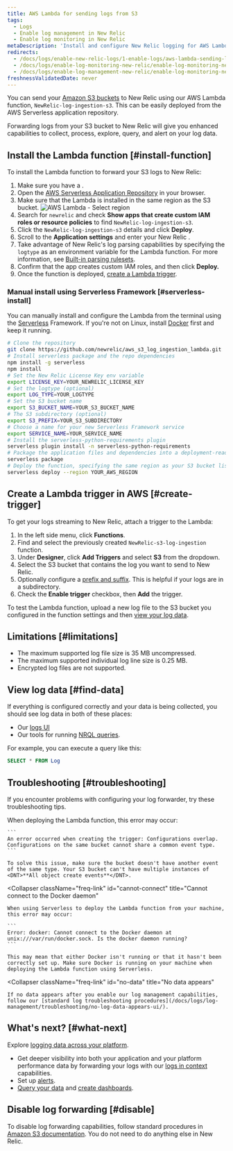 ```yaml
---
title: AWS Lambda for sending logs from S3
tags:
  - Logs
  - Enable log management in New Relic
  - Enable log monitoring in New Relic
metaDescription: 'Install and configure New Relic logging for AWS Lambda with S3, so you can use enhanced log management capabilities.'
redirects:
  - /docs/logs/enable-new-relic-logs/1-enable-logs/aws-lambda-sending-logs-s3
  - /docs/logs/enable-log-monitoring-new-relic/enable-log-monitoring-new-relic/aws-lambda-sending-logs-s3
  - /docs/logs/enable-log-management-new-relic/enable-log-monitoring-new-relic/aws-lambda-sending-logs-s3
freshnessValidatedDate: never
---
```


You can send your [Amazon S3 buckets](https://aws.amazon.com/s3/) to New Relic using our AWS Lambda function, `NewRelic-log-ingestion-s3`. This can be easily deployed from the AWS Serverless application repository.

Forwarding logs from your S3 bucket to New Relic will give you enhanced <InlinePopover type="logs"/> capabilities to collect, process, explore, query, and alert on your log data.

## Install the Lambda function [#install-function]

To install the Lambda function to forward your S3 logs to New Relic:

1. Make sure you have a <InlinePopover type="licenseKey"/>.
2. Open the [AWS Serverless Application Repository](https://serverlessrepo.aws.amazon.com/applications) in your browser.
3. Make sure that the Lambda is installed in the same region as the S3 bucket.
   <img title="AWS Lambda - Select region" alt="AWS Lambda - Select region" src="/images/serverless_screenshot-crop_AWS-Lambda-select-region.webp"/>
4. Search for `newrelic` and check <DNT>**Show apps that create custom IAM roles or resource policies**</DNT> to find `NewRelic-log-ingestion-s3`.
5. Click the `NewRelic-log-ingestion-s3` details and click <DNT>**Deploy**</DNT>.
6. Scroll to the <DNT>**Application settings**</DNT> and enter your New Relic <InlinePopover type="licenseKey"/>.
7. Take advantage of New Relic's log parsing capabilities by specifying the `logtype` as an environment variable for the Lambda function. For more information, see [Built-in parsing rulesets](/docs/logs/new-relic-logs/ui-data/new-relic-logs-parsing-built-rules-custom-parsing#built-in-rules).
8. Confirm that the app creates custom IAM roles, and then click <DNT>**Deploy.**</DNT>
9. Once the function is deployed, [create a Lambda trigger](#create-trigger).

### Manual install using Serverless Framework [#serverless-install]

You can manually install and configure the Lambda from the terminal using the [Serverless](https://www.npmjs.com/package/serverless) Framework. If you're not on Linux, install [Docker](https://docs.docker.com/get-docker/) first and keep it running.

```bash
# Clone the repository
git clone https://github.com/newrelic/aws_s3_log_ingestion_lambda.git
# Install serverless package and the repo dependencies
npm install -g serverless
npm install
# Set the New Relic License Key env variable
export LICENSE_KEY=YOUR_NEWRELIC_LICENSE_KEY
# Set the logtype (optional)
export LOG_TYPE=YOUR_LOGTYPE
# Set the S3 bucket name
export S3_BUCKET_NAME=YOUR_S3_BUCKET_NAME
# The S3 subdirectory (optional)
export S3_PREFIX=YOUR_S3_SUBDIRECTORY
# Choose a name for your new Serverless Framework service
export SERVICE_NAME=YOUR_SERVICE_NAME
# Install the serverless-python-requirements plugin
serverless plugin install -n serverless-python-requirements
# Package the application files and dependencies into a deployment-ready file for deployment
serverless package
# Deploy the function, specifying the same region as your S3 bucket listed above
serverless deploy --region YOUR_AWS_REGION
```

## Create a Lambda trigger in AWS [#create-trigger]

To get your logs streaming to New Relic, attach a trigger to the Lambda:

1. In the left side menu, click <DNT>**Functions**</DNT>.
2. Find and select the previously created `NewRelic-s3-log-ingestion` function.
3. Under <DNT>**Designer**</DNT>, click <DNT>**Add Triggers**</DNT> and select <DNT>**S3**</DNT> from the dropdown.
4. Select the S3 bucket that contains the log you want to send to New Relic.
5. Optionally configure a [prefix and suffix](https://aws.amazon.com/blogs/compute/amazon-s3-adds-prefix-and-suffix-filters-for-lambda-function-triggering/). This is helpful if your logs are in a subdirectory.
6. Check the <DNT>**Enable trigger**</DNT> checkbox, then <DNT>**Add**</DNT> the trigger.

To test the Lambda function, upload a new log file to the S3 bucket you configured in the function settings and then [view your log data](#find-data).

<InstallFeedback/>

## Limitations [#limitations]

* The maximum supported log file size is 35 MB uncompressed.
* The maximum supported individual log line size is 0.25 MB.
* Encrypted log files are not supported.

## View log data [#find-data]

If everything is configured correctly and your data is being collected, you should see log data in both of these places:

* Our [logs UI](https://one.newrelic.com/launcher/logger.log-launcher)
* Our tools for running [NRQL queries](/docs/chart-builder/use-chart-builder/choose-data/use-advanced-nrql-mode-specify-data).

For example, you can execute a query like this:

```sql
SELECT * FROM Log
```

## Troubleshooting [#troubleshooting]

If you encounter problems with configuring your log forwarder, try these troubleshooting tips.

<CollapserGroup>
  <Collapser
    className="freq-link"
    id="config-overlap"
    title="Configuration overlap"
  >
    When deploying the Lambda function, this error may occur:

    ```
    An error occurred when creating the trigger: Configurations overlap. Configurations on the same bucket cannot share a common event type.
    ```

    To solve this issue, make sure the bucket doesn't have another event of the same type. Your S3 bucket can't have multiple instances of <DNT>**All object create events**</DNT>.
  </Collapser>

  <Collapser
    className="freq-link"
    id="cannot-connect"
    title="Cannot connect to the Docker daemon"
  >
    When using Serverless to deploy the Lambda function from your machine, this error may occur:

    ```
    Error: docker: Cannot connect to the Docker daemon at unix:///var/run/docker.sock. Is the docker daemon running?
    ```

    This may mean that either Docker isn't running or that it hasn't been correctly set up. Make sure Docker is running on your machine when deploying the Lambda function using Serverless.
  </Collapser>

  <Collapser
    className="freq-link"
    id="no-data"
    title="No data appears"
  >
    If no data appears after you enable our log management capabilities, follow our [standard log troubleshooting procedures](/docs/logs/log-management/troubleshooting/no-log-data-appears-ui/).
  </Collapser>
</CollapserGroup>

## What's next? [#what-next]

Explore [logging data across your platform](/docs/logs/log-management/ui-data/use-logs-ui/).

* Get deeper visibility into both your application and your platform performance data by forwarding your logs with our [logs in context](/docs/logs/enable-log-management-new-relic/configure-logs-context/configure-logs-context-apm-agents/) capabilities.
* Set up [alerts](/docs/alerts-applied-intelligence/new-relic-alerts/alert-conditions/create-alert-conditions/).
* [Query your data](/docs/query-your-data/explore-query-data/get-started/introduction-querying-new-relic-data/) and [create dashboards](/docs/query-your-data/explore-query-data/dashboards/introduction-dashboards/).

## Disable log forwarding [#disable]

To disable log forwarding capabilities, follow standard procedures in [Amazon S3 documentation](https://aws.amazon.com/s3/). You do not need to do anything else in New Relic.
